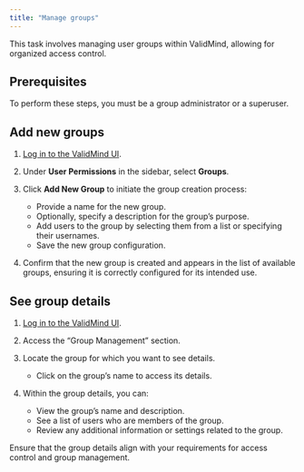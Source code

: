 ```yaml
---
title: "Manage groups"
---
```


This task involves managing user groups within ValidMind, allowing for organized access control.

## Prerequisites

To perform these steps, you must be a group administrator or a superuser. 

## Add new groups

1. [Log in to the ValidMind UI]({{< var vm_ui >}}).

2. Under **User Permissions** in the sidebar, select **Groups**.

3. Click **Add New Group** to initiate the group creation process:
   - Provide a name for the new group.
   - Optionally, specify a description for the group's purpose.
   - Add users to the group by selecting them from a list or specifying their usernames.
   - Save the new group configuration.

4. Confirm that the new group is created and appears in the list of available groups, ensuring it is correctly configured for its intended use.

## See group details

1. [Log in to the ValidMind UI]({{< var vm_ui >}}).

2. Access the "Group Management" section.

3. Locate the group for which you want to see details.
   - Click on the group's name to access its details.

4. Within the group details, you can:
   - View the group's name and description.
   - See a list of users who are members of the group.
   - Review any additional information or settings related to the group.

::: {.callout-tip}
Ensure that the group details align with your requirements for access control and group management.
:::

<!---
## Troubleshooting

[Include any common issues or errors that may arise during the task and how to resolve them.]

## What's next

[Summarize the task and provide any next steps or resources for the user to continue their learning or work.]
--->
